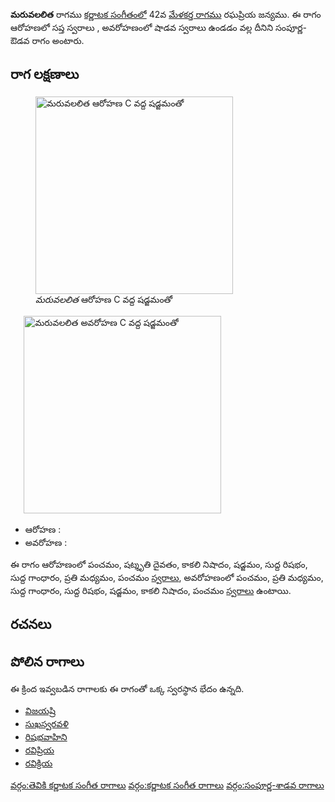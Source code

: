 {{Infobox ragam
	| name          	= మరువలలిత
	| synonym	    	= 
	| mela          	= 
	| chakra        	= 
	| janaka        	= 
	| type          	= సంపూర్ణ-శాడవ
	| arohanam      	= {{svaraC|P|D3|N3|S|R1|G1|M2|P}} 
	| avarohanam    	= {{svaraC|P|M2|G1|R1|S|N3|P}}
	| jeeva         	=
	| chhaya        	=
	| nyasa         	=
	| vishesha      	= 
	| equivalent  		= 
}}
{{కర్ణాటక సంగీత రాగాలు}}
'''మరువలలిత''' రాగము [[కర్ణాటక సంగీతం]]లో 42వ [[మేళకర్త రాగము]] రఘప్రియ జన్యము.  ఈ రాగం ఆరోహణలో సప్త స్వరాలు , అవరోహణంలో షాడవ స్వరాలు ఉండడం వల్ల దీనిని సంపూర్ణ-ఔడవ రాగం అంటారు.


==రాగ లక్షణాలు==
[[Image:maruvalalita_ar_kb2wiki.png|thumb|right|316px|''మరువలలిత'' ఆరోహణ C వద్ద షడ్జమంతో]]
	[[Image:maruvalalita_av_kb2wiki.png|thumb|right|316px|''మరువలలిత'' అవరోహణ C వద్ద షడ్జమంతో]]

* ఆరోహణ : {{svaraC|P|D3|N3|S|R1|G1|M2|P}} 
* అవరోహణ : {{svaraC|P|M2|G1|R1|S|N3|P}}

ఈ రాగం ఆరోహణంలో పంచమం, షట్శృతి దైవతం, కాకలి  నిషాదం, షడ్జమం, సుద్ద  రిషభం, సుద్ద  గాంధారం, ప్రతి మధ్యమం, పంచమం [[స్వరాలు]], అవరోహణంలో పంచమం, ప్రతి మధ్యమం, సుద్ద  గాంధారం, సుద్ద  రిషభం, షడ్జమం, కాకలి  నిషాదం, పంచమం [[స్వరాలు]] ఉంటాయి.

==రచనలు==



==పోలిన రాగాలు==
ఈ క్రింద ఇవ్వబడిన రాగాలకు ఈ రాగంతో ఒక్క స్వరస్థాన భేదం ఉన్నది.
* [[విజయష్రి]]
* [[సుఖస్వరవళి]]
* [[రిషభవాహిని]]
* [[రవిప్రియ]]
* [[రవిక్రియ]]



[[వర్గం:తెవికి కర్ణాటక సంగీత రాగాలు]]
[[వర్గం:కర్ణాటక సంగీత రాగాలు]]
[[వర్గం:సంపూర్ణ-శాడవ రాగాలు]]
